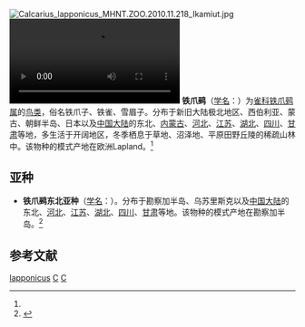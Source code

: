{{Speciesbox
| genus = Calcarius
| species = lapponicus
| authority = ([[卡尔·林奈|Linnaeus]])<ref name='id4120'>{{cite web| url =http://www.bioinfo.cn/db05/BjdwSpecies.php?action=view&id=4120| title =铁爪鹀| work =《中国动物物种编目数据库》| publisher =中国科学院微生物研究所| author =中国科学院动物研究所| accessdate =2009-04-04| deadurl =yes| archiveurl =https://web.archive.org/web/20160305080438/http://www.bioinfo.cn/db05/BjdwSpecies.php?action=view&id=4120| archivedate =2016-03-05}}</ref>
}}
[[File:Calcarius_lapponicus_MHNT.ZOO.2010.11.218_Ikamiut.jpg|thumb]]
[[File:IJsgors_foeragerend_op_de_grond-4961730.webm|thumb]]
'''铁爪鹀'''（[[学名|学名]]：{{lang|la|''Calcarius lapponicus''}}）为[[雀科|雀科]][[铁爪鹀属|铁爪鹀属]]的[[鸟类|鸟类]]，俗名铁爪子、铁雀、雪眉子。分布于新旧大陆极北地区、西伯利亚、蒙古、朝鲜半岛、日本以及[[中国大陆|中国大陆]]的东北、[[内蒙古|内蒙古]]、[[河北|河北]]、[[江苏|江苏]]、[[湖北|湖北]]、[[四川|四川]]、[[甘肃|甘肃]]等地，多生活于开阔地区，冬季栖息于草地、沼泽地、平原田野丘陵的稀疏山林中。该物种的模式产地在欧洲Lapland。<ref name='id4120'/>

== 亚种 ==
*'''铁爪鹀东北亚种'''（[[学名|学名]]：{{lang|la|''Calcarius lapponicus coloratus''}}）。分布于勘察加半岛、乌苏里斯克以及[[中国大陆|中国大陆]]的东北、[[河北|河北]]、[[江苏|江苏]]、[[湖北|湖北]]、[[四川|四川]]、[[甘肃|甘肃]]等地。该物种的模式产地在勘察加半岛。<ref name='id4121'>{{cite web| url =http://www.bioinfo.cn/db05/BjdwSpecies.php?action=view&id=4121| title =铁爪鹀东北亚种| work =《中国动物物种编目数据库》| publisher =中国科学院微生物研究所| author =中国科学院动物研究所| accessdate =2009-04-04| deadurl =yes| archiveurl =https://web.archive.org/web/20131203122335/http://www.bioinfo.cn/db05/BjdwSpecies.php?action=view| archivedate =2013-12-03}}</ref>

== 参考文献 ==
{{reflist}}

{{Taxonbar}}

[[Category:铁爪鹀属|lapponicus]]
[[Category:卡尔·林奈命名的生物分类|C]]
[[Category:1758年描述的鳥類|C]]